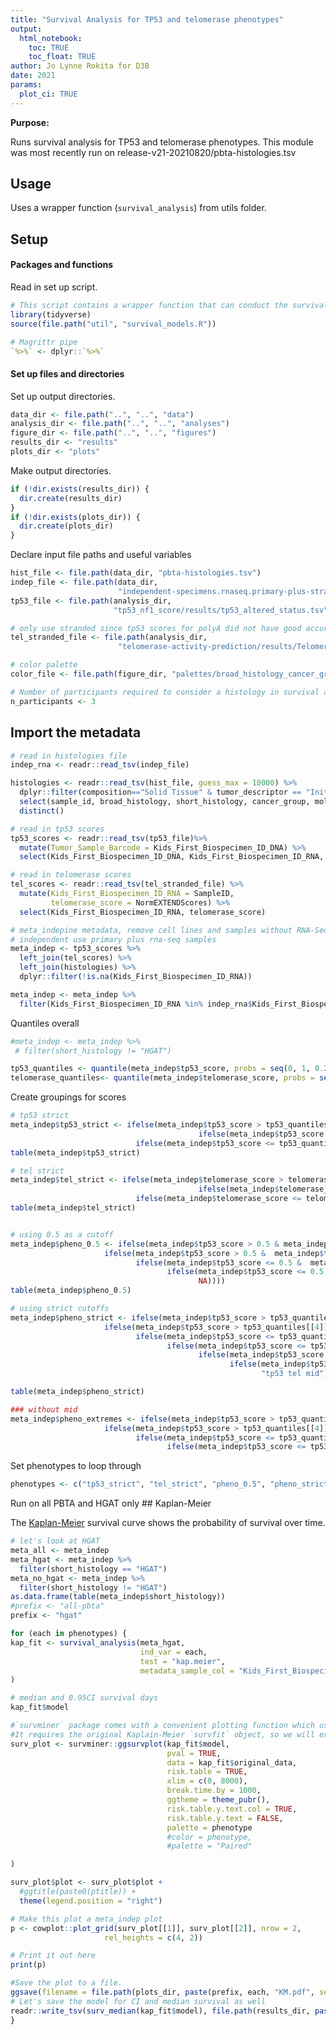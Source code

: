 ```yaml
---
title: "Survival Analysis for TP53 and telomerase phenotypes"
output: 
  html_notebook:
    toc: TRUE
    toc_float: TRUE
author: Jo Lynne Rokita for D3B
date: 2021
params:
  plot_ci: TRUE
---
```

  
  **Purpose:** 
  
  Runs survival analysis for TP53 and telomerase phenotypes. This module was most recently run on release-v21-20210820/pbta-histologies.tsv 

## Usage 

Uses a wrapper function (`survival_analysis`) from utils folder. 

## Setup

#### Packages and functions

Read in set up script.

```r
# This script contains a wrapper function that can conduct the survival analyses
library(tidyverse)
source(file.path("util", "survival_models.R"))

# Magrittr pipe
`%>%` <- dplyr::`%>%`
```

#### Set up files and directories

Set up output directories. 

```r
data_dir <- file.path("..", "..", "data")
analysis_dir <- file.path("..", "..", "analyses")
figure_dir <- file.path("..", "..", "figures")
results_dir <- "results"
plots_dir <- "plots"
```

Make output directories.

```r
if (!dir.exists(results_dir)) {
  dir.create(results_dir)
}
if (!dir.exists(plots_dir)) {
  dir.create(plots_dir)
}
```

Declare input file paths and useful variables

```r
hist_file <- file.path(data_dir, "pbta-histologies.tsv")
indep_file <- file.path(data_dir,
                        "independent-specimens.rnaseq.primary-plus-stranded.tsv")
tp53_file <- file.path(analysis_dir, 
                       "tp53_nf1_score/results/tp53_altered_status.tsv")

# only use stranded since tp53 scores for polyA did not have good accuracy
tel_stranded_file <- file.path(analysis_dir,
                        "telomerase-activity-prediction/results/TelomeraseScores_PTBAStranded_FPKM.txt")

# color palette
color_file <- file.path(figure_dir, "palettes/broad_histology_cancer_group_palette.tsv")

# Number of participants required to consider a histology in survival analysis
n_participants <- 3
```

## Import the metadata

```r
# read in histologies file
indep_rna <- readr::read_tsv(indep_file)

histologies <- readr::read_tsv(hist_file, guess_max = 10000) %>%
  dplyr::filter(composition=="Solid Tissue" & tumor_descriptor == "Initial CNS Tumor") %>%
  select(sample_id, broad_histology, short_histology, cancer_group, molecular_subtype, OS_status, OS_days, PFS_days) %>%
  distinct()

# read in tp53 scores
tp53_scores <- readr::read_tsv(tp53_file)%>%
  mutate(Tumor_Sample_Barcode = Kids_First_Biospecimen_ID_DNA) %>%
  select(Kids_First_Biospecimen_ID_DNA, Kids_First_Biospecimen_ID_RNA, sample_id, tp53_score)

# read in telomerase scores
tel_scores <- readr::read_tsv(tel_stranded_file) %>%
  mutate(Kids_First_Biospecimen_ID_RNA = SampleID,
         telomerase_score = NormEXTENDScores) %>%
  select(Kids_First_Biospecimen_ID_RNA, telomerase_score)

# meta_indepine metadata, remove cell lines and samples without RNA-Seq since both classifiers' results use RNA-Seq
# independent use primary plus rna-seq samples
meta_indep <- tp53_scores %>%
  left_join(tel_scores) %>%
  left_join(histologies) %>%
  dplyr::filter(!is.na(Kids_First_Biospecimen_ID_RNA))

meta_indep <- meta_indep %>%
  filter(Kids_First_Biospecimen_ID_RNA %in% indep_rna$Kids_First_Biospecimen_ID)

```

Quantiles overall
```r
#meta_indep <- meta_indep %>%
 # filter(short_histology != "HGAT")

tp53_quantiles <- quantile(meta_indep$tp53_score, probs = seq(0, 1, 0.25))
telomerase_quantiles<- quantile(meta_indep$telomerase_score, probs = seq(0, 1, 0.25))
```


Create groupings for scores
```r
# tp53 strict
meta_indep$tp53_strict <- ifelse(meta_indep$tp53_score > tp53_quantiles[[4]], "tp53_high",
                                          ifelse(meta_indep$tp53_score >= tp53_quantiles[[2]] & meta_indep$tp53_score <= tp53_quantiles[[4]], "tp53_mid",
                            ifelse(meta_indep$tp53_score <= tp53_quantiles[[2]], "tp53_low", NA)))
table(meta_indep$tp53_strict)

# tel strict
meta_indep$tel_strict <- ifelse(meta_indep$telomerase_score > telomerase_quantiles[[4]], "telomerase_high",
                                          ifelse(meta_indep$telomerase_score >=  telomerase_quantiles[[2]] & meta_indep$telomerase_score <= telomerase_quantiles[[4]], "telomerase_mid",
                            ifelse(meta_indep$telomerase_score <= telomerase_quantiles[[2]], "telomerase_low", NA)))
table(meta_indep$tel_strict)


# using 0.5 as a cutoff
meta_indep$pheno_0.5 <- ifelse(meta_indep$tp53_score > 0.5 & meta_indep$telomerase_score > 0.5, "tp53_high telomerase_high",
                     ifelse(meta_indep$tp53_score > 0.5 &  meta_indep$telomerase_score <= 0.5, "tp53_high telomerase_low",
                            ifelse(meta_indep$tp53_score <= 0.5 &  meta_indep$telomerase_score > 0.5, "tp53_low telomerase_high",
                                   ifelse(meta_indep$tp53_score <= 0.5 &  meta_indep$telomerase_score <= 0.5, "tp53_low telomerase_low",
                                          NA))))
table(meta_indep$pheno_0.5)

# using strict cutoffs
meta_indep$pheno_strict <- ifelse(meta_indep$tp53_score > tp53_quantiles[[4]] & meta_indep$telomerase_score > telomerase_quantiles[[4]], "tp53_high telomerase_high",
                     ifelse(meta_indep$tp53_score > tp53_quantiles[[4]] &  meta_indep$telomerase_score <= telomerase_quantiles[[2]], "tp53_high telomerase_low",
                            ifelse(meta_indep$tp53_score <= tp53_quantiles[[3]] &  meta_indep$telomerase_score > telomerase_quantiles[[4]], "tp53_low telomerase_high",
                                   ifelse(meta_indep$tp53_score <= tp53_quantiles[[2]] &  meta_indep$telomerase_score <= telomerase_quantiles[[2]], "tp53_low telomerase_low",
                                          ifelse(meta_indep$tp53_score >= tp53_quantiles[[2]] & meta_indep$tp53_score <= tp53_quantiles[[4]] &  meta_indep$telomerase_score <= telomerase_quantiles[[2]], "tp53_mid telomerase_low",
                                                 ifelse(meta_indep$tp53_score <= tp53_quantiles[[2]] &  meta_indep$telomerase_score >= telomerase_quantiles[[2]] & meta_indep$telomerase_score <= telomerase_quantiles[[4]], "tp53_low telomerase_mid",
                                                        "tp53 tel mid"))))))

table(meta_indep$pheno_strict)

### without mid
meta_indep$pheno_extremes <- ifelse(meta_indep$tp53_score > tp53_quantiles[[4]] & meta_indep$telomerase_score > telomerase_quantiles[[4]], "tp53_high telomerase_high",
                     ifelse(meta_indep$tp53_score > tp53_quantiles[[4]] &  meta_indep$telomerase_score <= telomerase_quantiles[[2]], "tp53_high telomerase_low",
                            ifelse(meta_indep$tp53_score <= tp53_quantiles[[3]] &  meta_indep$telomerase_score > telomerase_quantiles[[4]], "tp53_low telomerase_high",
                                   ifelse(meta_indep$tp53_score <= tp53_quantiles[[2]] &  meta_indep$telomerase_score <= telomerase_quantiles[[2]], "tp53_low telomerase_low", NA))))

```
Set phenotypes to loop through
```r
phenotypes <- c("tp53_strict", "tel_strict", "pheno_0.5", "pheno_strict", "pheno_extremes")
```

Run on all PBTA and HGAT only
## Kaplan-Meier

The [Kaplan-Meier](https://www.ncbi.nlm.nih.gov/pmc/articles/PMC3059453/) 
survival curve shows the probability of survival over time.

```r

# let's look at HGAT
meta_all <- meta_indep
meta_hgat <- meta_indep %>%
  filter(short_histology == "HGAT")
meta_no_hgat <- meta_indep %>%
  filter(short_histology != "HGAT")
as.data.frame(table(meta_indep$short_histology))
#prefix <- "all-pbta"
prefix <- "hgat"

for (each in phenotypes) {
kap_fit <- survival_analysis(meta_hgat,
                             ind_var = each,
                             test = "kap.meier",
                             metadata_sample_col = "Kids_First_Biospecimen_ID_RNA"
)

# median and 0.95CI survival days
kap_fit$model

#`survminer` package comes with a convenient plotting function which uses `ggplot2` arguments. 
#It requires the original Kaplain-Meier `survfit` object, so we will extract that with `$model`.
surv_plot <- survminer::ggsurvplot(kap_fit$model,
                                   pval = TRUE,
                                   data = kap_fit$original_data,
                                   risk.table = TRUE,
                                   xlim = c(0, 8000),
                                   break.time.by = 1000,
                                   ggtheme = theme_pubr(),
                                   risk.table.y.text.col = TRUE,
                                   risk.table.y.text = FALSE,
                                   palette = phenotype
                                   #color = phenotype,
                                   #palette = "Paired"

)

surv_plot$plot <- surv_plot$plot +
  #ggtitle(paste0(ptitle)) +
  theme(legend.position = "right")

# Make this plot a meta_indep plot
p <- cowplot::plot_grid(surv_plot[[1]], surv_plot[[2]], nrow = 2,
                     rel_heights = c(4, 2))

# Print it out here
print(p)

#Save the plot to a file. 
ggsave(filename = file.path(plots_dir, paste(prefix, each, "KM.pdf", sep = "-")), plot = p)
# Let's save the model for CI and median survival as well
readr::write_tsv(surv_median(kap_fit$model), file.path(results_dir, paste(prefix, each, "model.tsv", sep = "-")))
}
```






